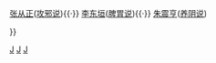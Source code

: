 {{Navbox
|name  = 金元四大家
|title = [[金元四大家]]

|list1  = <div>
[[刘完素]]([[火热说]]){{·}} 
[[张从正]]([[攻邪说]]){{·}} 
[[李东垣]]([[脾胃说]]){{·}} 
[[朱震亨]]([[养阴说]])
</div>
}}<noinclude>
[[Category:中国医学家|J]]
[[Category:金朝人模板|J]]
[[Category:元朝人模板|J]]
</noinclude>
